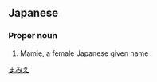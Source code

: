 ==Japanese==
{{ja-kanjitab|真|実|栄}}

===Proper noun===
{{ja-pos|proper|まみえ}}
# Mamie, a female Japanese given name

[[Category:Japanese female given names|まみえ]]